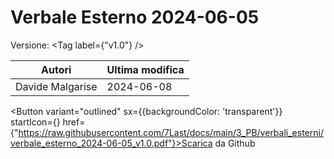 

# Verbale Esterno 2024-06-05

Versione: <Tag label={"v1.0"} />



|     Autori     |Ultima modifica|
|----------------|---------------|
|Davide Malgarise|   2024-06-08  |

<Button variant="outlined" sx={{backgroundColor: 'transparent'}} startIcon={<GithubIcon />} href={"https://raw.githubusercontent.com/7Last/docs/main/3_PB/verbali_esterni/verbale_esterno_2024-06-05_v1.0.pdf"}>Scarica da Github</Button>